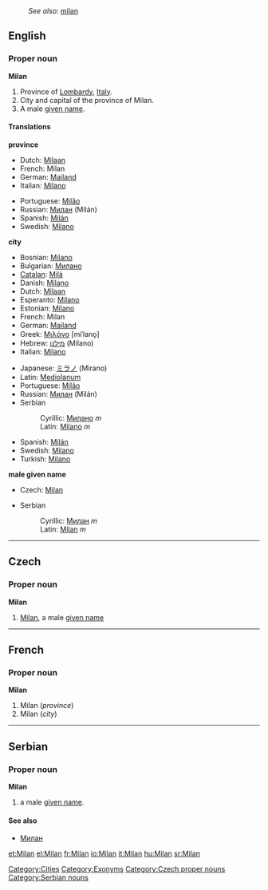 :''See also'': [[milan]]
{{wikipedia}}
==English==

===Proper noun===
'''Milan'''

# <!--DefA-->Province of [[Lombardy]], [[Italy]].
# <!--DefB-->City and capital of the province of Milan.
# <!--DefC-->A male [[given name]].

====Translations====
<!--DefA-->'''province'''
{{top}}
*Dutch: [[Milaan]] {{n}}
*French: Milan <!--gender?-->
*German: [[Mailand]]
*Italian: [[Milano]]
{{mid}}
*Portuguese: [[Milão]]
*Russian: [[Милан]] (Milán) {{m}}
*Spanish: [[Milán]]
*Swedish: [[Milano#Swedish|Milano]]
{{bottom}}

<!--DefB-->'''city'''
{{top}}
*Bosnian: [[Milano#Bosnian|Milano]] {{m}}
*Bulgarian: [[Милано]]
*[[Catalan]]: [[Milà]]
*Danish: [[Milano#Danish|Milano]]
*Dutch: [[Milaan]] {{n}}
*Esperanto: [[Milano#Esperanto|Milano]]
*Estonian: [[Milano]]
*French: Milan {{f}}
*German: [[Mailand]]
*Greek: [[Μιλάνο]] [miˈlano̞] {{n}}
*Hebrew: [[מילנו]] (Milano)
*Italian: [[Milano#Italian|Milano]] {{f}}
{{mid}}
*Japanese: [[ミラノ]] (Mirano)
*Latin: [[Mediolanum]]
*Portuguese: [[Milão]]
*Russian: [[Милан]] (Milán) {{m}}
*Serbian
*:Cyrillic: [[Милано#Serbian|Милано]] ''m''
*:Latin: [[Milano#Serbian|Milano]] ''m''
*Spanish: [[Milán]]
*Swedish: [[Milano#Swedish|Milano]]
*Turkish: [[Milano]]
{{bottom}}

<!--DefC-->'''male given name'''
{{top}}
*Czech: [[#Czech|Milan]] {{m}}
{{mid}}
*Serbian
*:Cyrillic: [[Милан#Serbian|Милан]] ''m''
*:Latin: [[Milan#Serbian|Milan]] ''m''
{{bottom}}

[[Category:Cities]]
[[Category:Exonyms]]

----

==Czech==

===Proper noun===
'''Milan''' {{m}}

# [[Milan]], a male [[given name]]

[[Category:Czech proper nouns]]

----

==French==

===Proper noun===
'''Milan'''

# <!--DefA-->Milan (''province'')
# <!--DefB-->Milan (''city'')

----

==Serbian==

===Proper noun===
'''Milan''' {{m}} {{s}}

# a male [[given name]].

====See also====
*[[Милан#Serbian|Милан]]

[[Category:Serbian nouns]]

[[et:Milan]]
[[el:Milan]]
[[fr:Milan]]
[[io:Milan]]
[[it:Milan]]
[[hu:Milan]]
[[sr:Milan]]